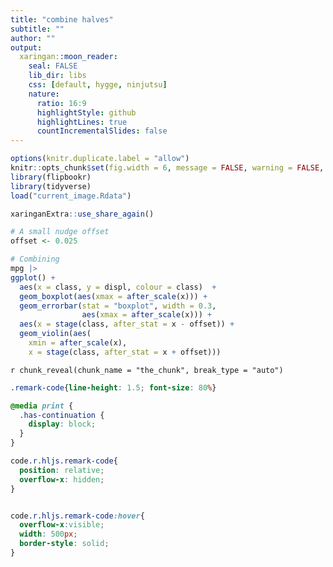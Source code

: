 ```yaml
---
title: "combine halves"
subtitle: ""
author: ""
output:
  xaringan::moon_reader:
    seal: FALSE
    lib_dir: libs
    css: [default, hygge, ninjutsu]
    nature:
      ratio: 16:9
      highlightStyle: github
      highlightLines: true
      countIncrementalSlides: false
---
```




```r
options(knitr.duplicate.label = "allow")
knitr::opts_chunk$set(fig.width = 6, message = FALSE, warning = FALSE, comment = "", cache = F)
library(flipbookr)
library(tidyverse)
load("current_image.Rdata")
```


```r
xaringanExtra::use_share_again()
```


```r
# A small nudge offset
offset <- 0.025

# Combining
mpg |>
ggplot() +
  aes(x = class, y = displ, colour = class)  +
  geom_boxplot(aes(xmax = after_scale(x))) +
  geom_errorbar(stat = "boxplot", width = 0.3,
                aes(xmax = after_scale(x))) +
  aes(x = stage(class, after_stat = x - offset)) +
  geom_violin(aes(
    xmin = after_scale(x), 
    x = stage(class, after_stat = x + offset)))
```

`r chunk_reveal(chunk_name = "the_chunk", break_type = "auto")`



```css
.remark-code{line-height: 1.5; font-size: 80%}

@media print {
  .has-continuation {
    display: block;
  }
}

code.r.hljs.remark-code{
  position: relative;
  overflow-x: hidden;
}


code.r.hljs.remark-code:hover{
  overflow-x:visible;
  width: 500px;
  border-style: solid;
}
```

